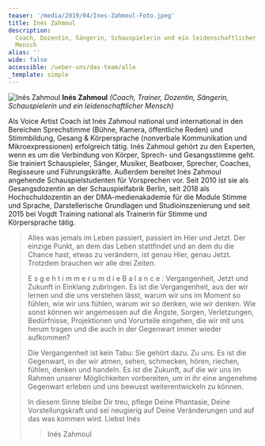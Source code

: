 ```yaml
---
teaser: '/media/2019/04/Ines-Zahmoul-Foto.jpeg'
title: Inés Zahmoul
description:
  Coach, Dozentin, Sängerin, Schauspielerin und ein leidenschaftlicher
  Mensch
alias: ''
wide: false
accessible: /ueber-uns/das-team/alle
_template: simple
---
```


![Inés Zahmoul](/media/2019/04/Ines-Zahmoul-Foto.jpeg 'Inés Zahmoul') **Inés Zahmoul** _(Coach, Trainer, Dozentin, Sängerin, Schauspielerin und ein leidenschaftlicher Mensch)_

Als Voice Artist Coach ist Inés Zahmoul national und international in den Bereichen Sprechstimme (Bühne, Kamera, öffentliche Reden) und Stimmbildung, Gesang & Körpersprache (nonverbale Kommunikation und Mikroexpressionen) erfolgreich tätig. Inés Zahmoul gehört zu den Experten, wenn es um die Verbindung von Körper, Sprech- und Gesangsstimme geht. Sie trainiert Schauspieler, Sänger, Musiker, Beatboxer, Sprecher, Coaches, Regisseure und Führungskräfte. Außerdem bereitet Inés Zahmoul angehende Schauspielstudenten für Vorsprechen vor. Seit 2010 ist sie als Gesangsdozentin an der Schauspielfabrik Berlin, seit 2018 als Hochschuldozentin an der DMA-medienakademie für die Module Stimme und Sprache, Darstellerische Grundlagen und Studioinszenierung und seit 2015 bei Vogdt Training national als Trainerin für Stimme und Körpersprache tätig.

> Alles was jemals im Leben passiert, passiert im Hier und Jetzt. Der einzige Punkt, an dem das Leben stattfindet und an dem du die Chance hast, etwas zu verändern, ist genau Hier, genau Jetzt. Trotzdem brauchen wir alle drei Zeiten.
>
> E s g e h t i m m e r u m d i e B a l a n c e : Vergangenheit, Jetzt und Zukunft in Einklang zubringen. Es ist die Vergangenheit, aus der wir lernen und die uns verstehen lässt, warum wir uns im Moment so fühlen, wie wir uns fühlen, warum wir so denken, wie wir denken. Wie sonst können wir angemessen auf die Ängste, Sorgen, Verletzungen, Bedürfnisse, Projektionen und Vorurteile eingehen, die wir mit uns herum tragen und die auch in der Gegenwart immer wieder aufkommen?
>
> Die Vergangenheit ist kein Tabu: Sie gehört dazu. Zu uns. Es ist die Gegenwart, in der wir atmen, sehen, schmecken, hören, riechen, fühlen, denken und handeln. Es ist die Zukunft, auf die wir uns im Rahmen unserer Möglichkeiten vorbereiten, um in ihr eine angenehme Gegenwart erleben und uns bewusst weiterentwickeln zu können.
>
> In diesem Sinne bleibe Dir treu, pflege Deine Phantasie, Deine Vorstellungskraft und sei neugierig auf Deine Veränderungen und auf das was kommen wird. Liebst Inés
>
> > Inés Zahmoul
